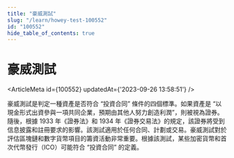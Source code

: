 ```yaml
---
title: "豪威測試"
slug: "/learn/howey-test-100552"
id: "100552"
hide_table_of_contents: true
---
```



# 豪威測試

<ArticleMeta id={100552} updatedAt={'2023-09-26 13:58:51'} />
<div className='border-solid border-b border-t-0 my-4 border-[var(--ifm-color-gray-300)]' />

豪威測試是判定一種資產是否符合 “投資合同” 條件的四個標準。如果資產是 “以現金形式出資參與一項共同企業，預期由其他人努力創造利潤”，則被視為證券。隨後，根據 1933 年《證券法》和 1934 年《證券交易法》的規定，該證券將受到信息披露和註冊要求的影響。該測試適用於任何合同、計劃或交易。豪威測試對於評估區塊鏈和數字貨幣項目的籌資活動非常重要。根據該測試，某些加密貨幣和首次代幣發行（ICO）可能符合 “投資合同” 的定義。
